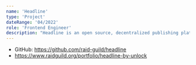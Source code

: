 ```yaml
---
name: 'Headline'
type: 'Project'
dateRange: '04/2022'
role: 'Frontend Engineer'
description: "Headline is an open source, decentralized publishing platform where a creator's content is always their own."
---
```


- GitHub: https://github.com/raid-guild/headline
- https://www.raidguild.org/portfolio/headline-by-unlock
